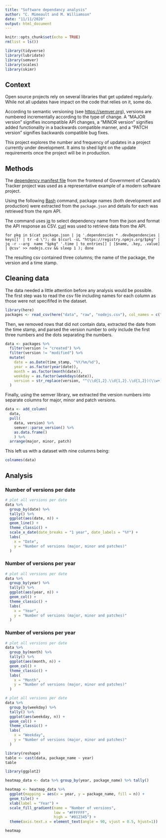 ```yaml
---
title: "Software dependancy analysis"
author: "C. Mimeault and M. Williamson"
date: "11/11/2020"
output: html_document
---
```


```r
knitr::opts_chunk$set(echo = TRUE)
rm(list = ls())
```

```r
library(tidyverse)
library(lubridate)
library(semver)
library(scales)
library(skimr)
```

## Context

Open source projects rely on several libraries that get updated regularly. While not all updates have impact on the code that relies on it, some do. 

According to semantic versioning (see <https://semver.org>), versions are numbered incrementally according to the type of change. A "MAJOR version" signifies incompatible API changes, a "MINOR version" signifies added functionality in a backwards compatible manner, and a "PATCH version" signifies backwards compatible bug fixes.

This project explores the number and frequency of updates in a project currently under development. It aims to shed light on the update requirements once the project will be in production.

## Methods

The [dependency manifest file](https://github.com/canada-ca/tracker/blob/003a3d6e0452fb9a248a7d51fd5556bc03dfbcc6/frontend/package.json) from the frontend of Government of Canada's Tracker project was used as a representative example of a modern software project.

Using the following [Bash](https://www.gnu.org/software/bash/) command, package names (both development and production) were extracted from the `package.json` and details for each was retrieved from the npm API.

The command uses [jq](https://stedolan.github.io/jq) to select dependency name from the json and format the API response as CSV.  [curl](https://curl.se/) was used to retrieve data from the API.
```
for pkg in $(cat package.json | jq '.dependencies * .devDependencies | keys[]' | tr -d \"); do $(curl -sL "https://registry.npmjs.org/$pkg" | jq -r --arg  name "$pkg" '.time | to_entries[] | [$name, .key, .value] | @csv' >> nodejs.csv && sleep 1 ); done
```

The resulting csv contained three columns; the name of the package, the version and a time stamp.

## Cleaning data

The data needed a little attention before any analysis would be possible. The first step was to read the csv file including names for each column as those were not specififed in the dataset.

```r
library(here)
packages <- read_csv(here("data", "raw", "nodejs.csv"), col_names = c("package_name", "version", "time_stamp"))
```

Then, we removed rows that did not contain data, extracted the date from the time stamp, and parsed the version number to only include the first three numbers and the dots separating the numbers.

```r
data <- packages %>%
  filter(version != "created") %>%
  filter(version != "modified") %>%
  mutate(
    date = as.Date(time_stamp, "%Y/%m/%d"),
    year = as.factor(year(date)),
    month = as.factor(month(date)),
    weekday = as.factor(weekdays(date)),
    version = str_replace(version, "^(\\d{1,2}.\\d{1,2}.\\d{1,2})(\\w+)$", "\\1-\\2")
  )
```

Finally, using the semver library, we extracted the version numbers into separate columns for major, minor and patch versions.

```r
data <- add_column(
  data,
  pull(
    data, version) %>%
    semver::parse_version() %>%
    as.data.frame() 
    ) %>%
  arrange(major, minor, patch)
```

This left us with a dataset with nine columns being:
```r
colnames(data)
```

## Analysis

###  Number of versions per date
```r
# plot all versions per date
data %>%
  group_by(date) %>%
  tally() %>%
  ggplot(aes(date, n)) +
  geom_line() +
  theme_classic() +
  scale_x_date(date_breaks = "1 year", date_labels = "%Y") +
  labs(
    x = "Date", 
    y = "Number of versions (major, minor and patches)"
  )
```

### Number of versions per year
```r
# plot all versions per date
data %>%
  group_by(year) %>%
  tally() %>%
  ggplot(aes(year, n)) +
  geom_col() +
  theme_classic() +
  labs(
    x = "Year", 
    y = "Number of versions (major, minor and patches)"
  )
```

### Number of versions per year
```r
# plot all versions per date
data %>%
  group_by(month) %>%
  tally() %>%
  ggplot(aes(month, n)) +
  geom_col() +
  theme_classic() +
  labs(
    x = "Month", 
    y = "Number of versions (major, minor and patches)"
  )
```


```r
# plot all versions per date
data %>%
  group_by(weekday) %>%
  tally() %>%
  ggplot(aes(weekday, n)) +
  geom_col() +
  theme_classic() +
  labs(
    x = "Weekday", 
    y = "Number of versions (major, minor and patches)"
  )
```

```r
library(reshape)
table <- cast(data, package_name ~ year)
table
```


```r
library(ggplot2)

heatmap_data <- data %>% group_by(year, package_name) %>% tally()

heatmap <- heatmap_data %>% 
  ggplot(mapping = aes(x = year, y = package_name, fill = n)) +
  geom_tile() +
  xlab(label = "Year") +
  scale_fill_gradient(name = "Number of versions",
                      low = "#FFFFFF",
                      high = "#012345") + 
  theme(axis.text.x = element_text(angle = 90, vjust = 0.5, hjust=1))

heatmap
```

